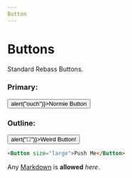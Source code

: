 ```yaml
---
Button
---
```


# Buttons

Standard Rebass Buttons.

### Primary:
<Playground>
  <Button onClick={() => alert("ouch")}>Normie Button</Button>
</Playground>

### Outline:
<Playground>
  <Button variant="outline" onClick={() => alert("🤔")}>Weird Button!</Button>
</Playground>




```html
<Button size="large">Push Me</Button>
```

Any [Markdown](http://daringfireball.net/projects/markdown/) is **allowed** _here_.
